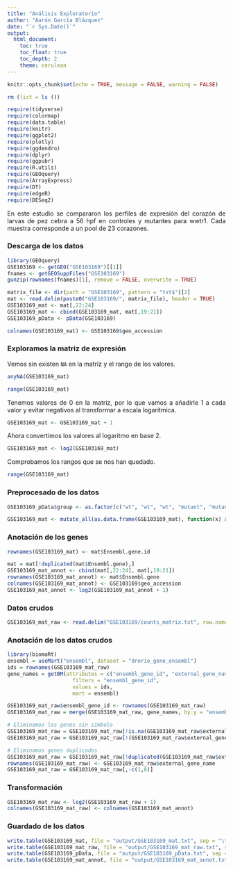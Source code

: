```yaml
---
title: "Análisis Exploratorio"
author: "Aarón García Blázquez"
date: "`r Sys.Date()`"
output: 
  html_document:
    toc: true
    toc_float: true
    toc_depth: 2
    theme: cerulean
---
```


<style>
body {
text-align: justify}
</style>

```r
knitr::opts_chunk$set(echo = TRUE, message = FALSE, warning = FALSE)
```

```r
rm (list = ls ())

require(tidyverse)
require(colormap)
require(data.table)
require(knitr)
require(ggplot2)
require(plotly)
require(ggdendro)
require(dplyr)
require(ggpubr)
require(R.utils)
require(GEOquery)
require(ArrayExpress)
require(DT)
require(edgeR)
require(DESeq2)
```

En este estudio se compararon los perfiles de expresión del corazón de larvas de pez cebra a 56 hpf en controles y mutantes para wwtr1. Cada muestra corresponde a un pool de 23 corazones.

### Descarga de los datos

```r
library(GEOquery)
GSE103169 <- getGEO("GSE103169")[[1]]
fnames <- getGEOSuppFiles("GSE103169")
gunzip(rownames(fnames)[1], remove = FALSE, overwrite = TRUE)

matrix_file <- dir(path = "GSE103169", pattern = "txt$")[2]
mat <- read.delim(paste0("GSE103169/", matrix_file), header = TRUE)
GSE103169_mat <- mat[,22:24]
GSE103169_mat <- cbind(GSE103169_mat, mat[,19:21])
GSE103169_pData <- pData(GSE103169)

colnames(GSE103169_mat) <- GSE103169$geo_accession
```

### Exploramos la matriz de expresión

Vemos sin existen `NA` en la matriz y el rango de los valores.

```r
anyNA(GSE103169_mat)
```

```r
range(GSE103169_mat)
```

Tenemos valores de 0 en la matriz, por lo que vamos a añadirle 1 a cada valor y evitar negativos al transformar a escala logarítmica.

```r
GSE103169_mat <- GSE103169_mat + 1
```

Ahora convertimos los valores al logaritmo en base 2.

```r
GSE103169_mat <- log2(GSE103169_mat)
```

Comprobamos los rangos que se nos han quedado.

```r
range(GSE103169_mat)
```

### Preprocesado de los datos

```r
GSE103169_pData$group <- as.factor(c("wt", "wt", "wt", "mutant", "mutant", "mutant"))

GSE103169_mat <- mutate_all(as.data.frame(GSE103169_mat), function(x) as.numeric(as.character(x)))
```

### Anotación de los genes

```r
rownames(GSE103169_mat) <- mat$Ensembl.gene.id

mat = mat[!duplicated(mat$Ensembl.gene),]
GSE103169_mat_annot <- cbind(mat[,22:24], mat[,19:21])
rownames(GSE103169_mat_annot) <- mat$Ensembl.gene
colnames(GSE103169_mat_annot) <- GSE103169$geo_accession
GSE103169_mat_annot <- log2(GSE103169_mat_annot + 1)
```

### Datos crudos

```r
GSE103169_mat_raw <- read.delim("GSE103169/counts_matrix.txt", row.names = 1)
```

### Anotación de los datos crudos

```r
library(biomaRt)
ensembl = useMart("ensembl", dataset = "drerio_gene_ensembl")
ids = rownames(GSE103169_mat_raw)
gene_names = getBM(attributes = c("ensembl_gene_id", "external_gene_name"),
                     filters = "ensembl_gene_id",
                     values = ids,
                     mart = ensembl)

GSE103169_mat_raw$ensembl_gene_id <- rownames(GSE103169_mat_raw)
GSE103169_mat_raw = merge(GSE103169_mat_raw, gene_names, by.y = "ensembl_gene_id", all.x = TRUE)

# Eliminamos los genes sin símbolo
GSE103169_mat_raw = GSE103169_mat_raw[!is.na(GSE103169_mat_raw$external_gene_name),]
GSE103169_mat_raw = GSE103169_mat_raw[!(GSE103169_mat_raw$external_gene_name == ""),]

# Eliminamos genes duplicados
GSE103169_mat_raw = GSE103169_mat_raw[!duplicated(GSE103169_mat_raw$external_gene_name),]
rownames(GSE103169_mat_raw) <- GSE103169_mat_raw$external_gene_name
GSE103169_mat_raw = GSE103169_mat_raw[,-c(1,8)]
```

### Transformación

```r
GSE103169_mat_raw <- log2(GSE103169_mat_raw + 1)
colnames(GSE103169_mat_raw) <- colnames(GSE103169_mat_annot)
```

### Guardado de los datos

```r
write.table(GSE103169_mat, file = "output/GSE103169_mat.txt", sep = "\t", quote = FALSE)
write.table(GSE103169_mat_raw, file = "output/GSE103169_mat_raw.txt", sep = "\t", quote = FALSE)
write.table(GSE103169_pData, file = "output/GSE103169_pData.txt", sep = "\t", quote = FALSE)
write.table(GSE103169_mat_annot, file = "output/GSE103169_mat_annot.txt", sep = "\t", quote = FALSE)
```

